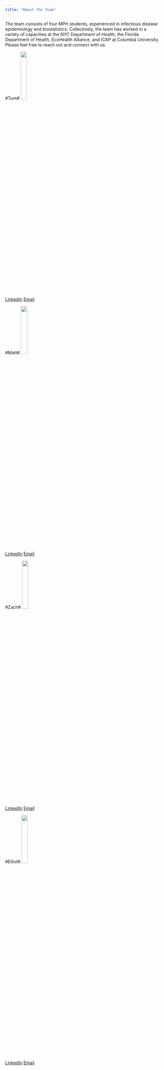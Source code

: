 ```yaml
---
title: "About the Team"
---
```


The team consists of four MPH students, experienced in infectious disease epidemiology and biostatistics. Collectively, the team has worked in a variety of capacities at the NYC Department of Health, the Florida Department of Health, EcoHealth Alliance, and ICAP at Columbia University. Please feel free to reach out and connect with us. 

#Tom#
<img src="images/Tom.jpeg" style = "width:20%">

[LinkedIn](https://linkedin.com/in/tomcarpino/)
[Email](tc2899@cumc.columbia.edu)

#Matt#
<img src="images/Matt.jpeg" style = "width:20%">

[LinkedIn](https://www.linkedin.com/in/matthew-perrotta-41275654/)
[Email](mp3653@cumc.columbia.edu)

#Zach#
<img src="images/Zach.jpeg" style = "width:20%">

[LinkedIn](https://www.linkedin.com/in/georgekeefer/)
[Email](gwk2111@cumc.columbia.edu)

#Elliot#
<img src="images/Me.png" style = "width:20%">

[LinkedIn](https://www.linkedin.com/in/elliot-rozen-8168118a/)
[Email](er2867@cumc.columbia.edu)
